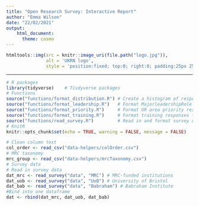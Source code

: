 ```yaml
---
title: "Open Research Survey: Interactive Report"
author: "Emma Wilson"
date: "22/02/2021"
output: 
    html_document:
      theme: cosmo
---
```


```r
htmltools::img(src = knitr::image_uri(file.path("logo.jpg")), 
               alt = 'UKRN logo', 
               style = 'position:fixed; top:0; right:0; padding:25px 250px;')
```

---

```r
# R packages
library(tidyverse)    # Tivdyverse packages
# Functions
source("functions/format_distribution.R") # Create a histogram of responses
source("functions/format_leadership.R")   # Format MajorleadershipRole for graph
source("functions/format_priority.R")     # Format OR area priority responses
source("functions/format_training.R")     # Format training responses for graph
source("functions/read_survey.R")         # Read in and format survey data
# KnitR
knitr::opts_chunk$set(echo = TRUE, warning = FALSE, message = FALSE)
```

```r
# Clean column text
col_order <- read_csv("data-helpers/colOrder.csv")
# MRC taxonomy
mrc_group <- read_csv("data-helpers/mrcTaxonomy.csv")
# Survey data
# Read in survey data
dat_mrc <- read_survey("data", "MRC") # MRC-funded institutions
dat_uob <- read_survey("data", "UoB") # University of Bristol
dat_bab <- read_survey("data", "Babraham") # Babraham Institute
#Bind into one dataframe
dat <- rbind(dat_mrc, dat_uob, dat_bab)
```

